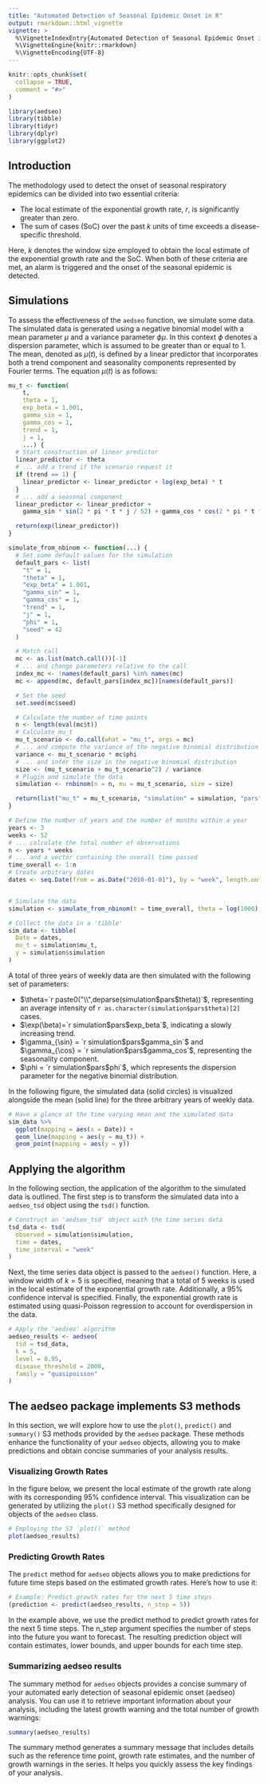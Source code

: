 ```yaml
---
title: "Automated Detection of Seasonal Epidemic Onset in R"
output: rmarkdown::html_vignette
vignette: >
  %\VignetteIndexEntry{Automated Detection of Seasonal Epidemic Onset in R}
  %\VignetteEngine{knitr::rmarkdown}
  %\VignetteEncoding{UTF-8}
---
```


```r
knitr::opts_chunk$set(
  collapse = TRUE,
  comment = "#>"
)
```

```r
library(aedseo)
library(tibble)
library(tidyr)
library(dplyr)
library(ggplot2)
```

## Introduction

The methodology used to detect the onset of seasonal respiratory epidemics can be divided into two essential criteria:

- The local estimate of the exponential growth rate, $r$, is significantly greater than zero.
- The sum of cases (SoC) over the past $k$ units of time exceeds a disease-specific threshold.

Here, $k$ denotes the window size employed to obtain the local estimate of the exponential growth rate and the SoC. When both of these criteria are met, an alarm is triggered and the onset of the seasonal epidemic is detected.

## Simulations

To assess the effectiveness of the `aedseo` function, we simulate some data. The simulated data is generated using a negative binomial model with a mean parameter $\mu$ and a variance parameter $\phi\mu$. In this context $\phi$ denotes a dispersion parameter, which is assumed to be greater than or equal to 1. The mean, denoted as $\mu(t)$, is defined by a linear predictor that incorporates both a trend component and seasonality components represented by Fourier terms. The equation $\mu(t)$ is as follows:

\begin{equation}
  \mu(t) = \exp\Biggl( \theta + \beta t + \sum_{j=1}^m \biggl( \gamma_{\sin} \sin\Bigl( \frac{2 \pi t}{52}\Bigl) + \gamma_{\cos} \cos \Bigl( \frac{2 \pi t}{52} \Bigl) \biggl) \Biggl)
\end{equation}

```r
mu_t <- function(
    t,
    theta = 1,
    exp_beta = 1.001,
    gamma_sin = 1,
    gamma_cos = 1,
    trend = 1,
    j = 1,
    ...) {
  # Start construction of linear predictor
  linear_predictor <- theta
  # ... add a trend if the scenario request it
  if (trend == 1) {
    linear_predictor <- linear_predictor + log(exp_beta) * t
  }
  # ... add a seasonal component
  linear_predictor <- linear_predictor +
    gamma_sin * sin(2 * pi * t * j / 52) + gamma_cos * cos(2 * pi * t * j / 52)

  return(exp(linear_predictor))
}

simulate_from_nbinom <- function(...) {
  # Set some default values for the simulation
  default_pars <- list(
    "t" = 1,
    "theta" = 1,
    "exp_beta" = 1.001,
    "gamma_sin" = 1,
    "gamma_cos" = 1,
    "trend" = 1,
    "j" = 1,
    "phi" = 1,
    "seed" = 42
  )

  # Match call
  mc <- as.list(match.call())[-1]
  # ... and change parameters relative to the call
  index_mc <- !names(default_pars) %in% names(mc)
  mc <- append(mc, default_pars[index_mc])[names(default_pars)]

  # Set the seed
  set.seed(mc$seed)

  # Calculate the number of time points
  n <- length(eval(mc$t))
  # Calculate mu_t
  mu_t_scenario <- do.call(what = "mu_t", args = mc)
  # ... and compute the variance of the negative binomial distribution
  variance <- mu_t_scenario * mc$phi
  # ... and infer the size in the negative binomial distribution
  size <- (mu_t_scenario + mu_t_scenario^2) / variance
  # Plugin and simulate the data
  simulation <- rnbinom(n = n, mu = mu_t_scenario, size = size)

  return(list("mu_t" = mu_t_scenario, "simulation" = simulation, "pars" = mc))
}

# Define the number of years and the number of months within a year
years <- 3
weeks <- 52
# ... calculate the total number of observations
n <- years * weeks
# ... and a vector containing the overall time passed
time_overall <- 1:n
# Create arbitrary dates
dates <- seq.Date(from = as.Date("2010-01-01"), by = "week", length.out = n)


# Simulate the data
simulation <- simulate_from_nbinom(t = time_overall, theta = log(1000), phi = 5)

# Collect the data in a 'tibble'
sim_data <- tibble(
  Date = dates,
  mu_t = simulation$mu_t,
  y = simulation$simulation
)
```

A total of three years of weekly data are then simulated with the following set of parameters:

- $\theta=`r paste0("\\",deparse(simulation$pars$theta))`$, representing an average intensity of `r as.character(simulation$pars$theta)[2]` cases.
- $\exp(\beta)=`r simulation$pars$exp_beta`$, indicating a slowly increasing trend.
- $\gamma_{\sin} = `r simulation$pars$gamma_sin`$ and $\gamma_{\cos} = `r simulation$pars$gamma_cos`$, representing the seasonality component.
- $\phi = `r simulation$pars$phi`$, which represents the dispersion parameter for the negative binomial distribution.

In the following figure, the simulated data (solid circles) is visualized alongside the mean (solid line) for the three arbitrary years of weekly data.

```r
# Have a glance at the time varying mean and the simulated data
sim_data %>%
  ggplot(mapping = aes(x = Date)) +
  geom_line(mapping = aes(y = mu_t)) +
  geom_point(mapping = aes(y = y))
```

## Applying the algorithm

In the following section, the application of the algorithm to the simulated data is outlined. The first step is to transform the simulated data into a `aedseo_tsd` object using the `tsd()` function.

```r
# Construct an 'aedseo_tsd' object with the time series data
tsd_data <- tsd(
  observed = simulation$simulation,
  time = dates,
  time_interval = "week"
)
```

Next, the time series data object is passed to the `aedseo()` function. Here, a window width of $k=5$ is specified, meaning that a total of 5 weeks is used in the local estimate of the exponential growth rate. Additionally, a 95\% confidence interval is specified. Finally, the exponential growth rate is estimated using quasi-Poisson regression to account for overdispersion in the data.

```r
# Apply the 'aedseo' algorithm
aedseo_results <- aedseo(
  tsd = tsd_data,
  k = 5,
  level = 0.95,
  disease_threshold = 2000,
  family = "quasipoisson"
)
```

## The aedseo package implements S3 methods

In this section, we will explore how to use the `plot()`, `predict()` and `summary()` S3 methods provided by the `aedseo` package. These methods enhance the functionality of your `aedseo` objects, allowing you to make predictions and obtain concise summaries of your analysis results.

### Visualizing Growth Rates

In the figure below, we present the local estimate of the growth rate along with its corresponding 95% confidence interval. This visualization can be generated by utilizing the `plot()` S3 method specifically designed for objects of the `aedseo` class.

```r
# Employing the S3 `plot()` method
plot(aedseo_results)
```

### Predicting Growth Rates

The `predict` method for `aedseo` objects allows you to make predictions for future time steps based on the estimated growth rates. Here's how to use it:

```r
# Example: Predict growth rates for the next 5 time steps
(prediction <- predict(aedseo_results, n_step = 5))
```

In the example above, we use the predict method to predict growth rates for the next 5 time steps. The n_step argument specifies the number of steps into the future you want to forecast. The resulting prediction object will contain estimates, lower bounds, and upper bounds for each time step.

### Summarizing aedseo results

The summary method for `aedseo` objects provides a concise summary of your automated early detection of seasonal epidemic onset (aedseo) analysis. You can use it to retrieve important information about your analysis, including the latest growth warning and the total number of growth warnings:


```r
summary(aedseo_results)
```

The summary method generates a summary message that includes details such as the reference time point, growth rate estimates, and the number of growth warnings in the series. It helps you quickly assess the key findings of your analysis.
